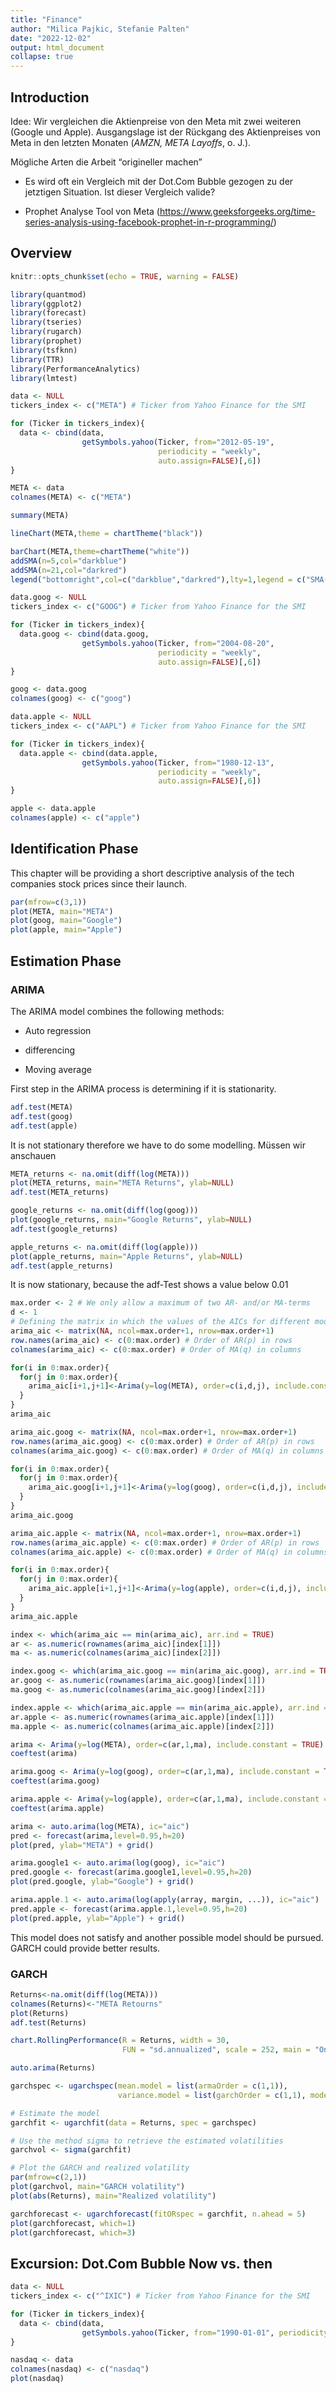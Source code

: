 ```yaml
---
title: "Finance"
author: "Milica Pajkic, Stefanie Palten"
date: "2022-12-02"
output: html_document
collapse: true
---
```


## Introduction

Idee: Wir vergleichen die Aktienpreise von den Meta mit zwei weiteren (Google und Apple). Ausgangslage ist der Rückgang des Aktienpreises von Meta in den letzten Monaten (*AMZN, META Layoffs*, o. J.).

Mögliche Arten die Arbeit "origineller machen"

-   Es wird oft ein Vergleich mit der Dot.Com Bubble gezogen zu der jetztigen Situation. Ist dieser Vergleich valide?

-   Prophet Analyse Tool von Meta (<https://www.geeksforgeeks.org/time-series-analysis-using-facebook-prophet-in-r-programming/>)

## Overview

```r
knitr::opts_chunk$set(echo = TRUE, warning = FALSE)
```

```r
library(quantmod)
library(ggplot2)
library(forecast)
library(tseries)
library(rugarch)
library(prophet)
library(tsfknn)
library(TTR)
library(PerformanceAnalytics)
library(lmtest)
```

```r
data <- NULL
tickers_index <- c("META") # Ticker from Yahoo Finance for the SMI

for (Ticker in tickers_index){
  data <- cbind(data,
                getSymbols.yahoo(Ticker, from="2012-05-19", 
                                 periodicity = "weekly", 
                                 auto.assign=FALSE)[,6])
}

META <- data
colnames(META) <- c("META")

```

```r
summary(META)
```

```r
lineChart(META,theme = chartTheme("black"))

```

```r
barChart(META,theme=chartTheme("white"))
addSMA(n=5,col="darkblue")
addSMA(n=21,col="darkred")
legend("bottomright",col=c("darkblue","darkred"),lty=1,legend = c("SMA(5)","SMA(21)"),cex=0.6)
```

```r
data.goog <- NULL
tickers_index <- c("GOOG") # Ticker from Yahoo Finance for the SMI

for (Ticker in tickers_index){
  data.goog <- cbind(data.goog,
                getSymbols.yahoo(Ticker, from="2004-08-20", 
                                 periodicity = "weekly", 
                                 auto.assign=FALSE)[,6])
}

goog <- data.goog
colnames(goog) <- c("goog")
```

```r
data.apple <- NULL
tickers_index <- c("AAPL") # Ticker from Yahoo Finance for the SMI

for (Ticker in tickers_index){
  data.apple <- cbind(data.apple,
                getSymbols.yahoo(Ticker, from="1980-12-13", 
                                 periodicity = "weekly", 
                                 auto.assign=FALSE)[,6])
}

apple <- data.apple
colnames(apple) <- c("apple")
```

## Identification Phase

This chapter will be providing a short descriptive analysis of the tech companies stock prices since their launch.

```r
par(mfrow=c(3,1)) 
plot(META, main="META")
plot(goog, main="Google")
plot(apple, main="Apple")
```

## Estimation Phase

### ARIMA

The ARIMA model combines the following methods:

-   Auto regression

-   differencing

-   Moving average

First step in the ARIMA process is determining if it is stationarity.

```r
adf.test(META)
adf.test(goog)
adf.test(apple)
```

It is not stationary therefore we have to do some modelling. Müssen wir anschauen

```r
META_returns <- na.omit(diff(log(META)))
plot(META_returns, main="META Returns", ylab=NULL)
adf.test(META_returns)
```

```r
google_returns <- na.omit(diff(log(goog)))
plot(google_returns, main="Google Returns", ylab=NULL)
adf.test(google_returns)
```

```r
apple_returns <- na.omit(diff(log(apple)))
plot(apple_returns, main="Apple Returns", ylab=NULL)
adf.test(apple_returns)
```

It is now stationary, because the adf-Test shows a value below 0.01

```r

max.order <- 2 # We only allow a maximum of two AR- and/or MA-terms 
d <- 1 
# Defining the matrix in which the values of the AICs for different model specifications are stored
arima_aic <- matrix(NA, ncol=max.order+1, nrow=max.order+1)
row.names(arima_aic) <- c(0:max.order) # Order of AR(p) in rows
colnames(arima_aic) <- c(0:max.order) # Order of MA(q) in columns

for(i in 0:max.order){
  for(j in 0:max.order){
    arima_aic[i+1,j+1]<-Arima(y=log(META), order=c(i,d,j), include.constant =  TRUE)$aic
  }
}
arima_aic
```

```r

arima_aic.goog <- matrix(NA, ncol=max.order+1, nrow=max.order+1)
row.names(arima_aic.goog) <- c(0:max.order) # Order of AR(p) in rows
colnames(arima_aic.goog) <- c(0:max.order) # Order of MA(q) in columns

for(i in 0:max.order){
  for(j in 0:max.order){
    arima_aic.goog[i+1,j+1]<-Arima(y=log(goog), order=c(i,d,j), include.constant =  TRUE)$aic
  }
}
arima_aic.goog
```

```r

arima_aic.apple <- matrix(NA, ncol=max.order+1, nrow=max.order+1)
row.names(arima_aic.apple) <- c(0:max.order) # Order of AR(p) in rows
colnames(arima_aic.apple) <- c(0:max.order) # Order of MA(q) in columns

for(i in 0:max.order){
  for(j in 0:max.order){
    arima_aic.apple[i+1,j+1]<-Arima(y=log(apple), order=c(i,d,j), include.constant =  TRUE)$aic
  }
}
arima_aic.apple
```

```r

index <- which(arima_aic == min(arima_aic), arr.ind = TRUE)
ar <- as.numeric(rownames(arima_aic)[index[1]])
ma <- as.numeric(colnames(arima_aic)[index[2]])
```

```r

index.goog <- which(arima_aic.goog == min(arima_aic.goog), arr.ind = TRUE)
ar.goog <- as.numeric(rownames(arima_aic.goog)[index[1]])
ma.goog <- as.numeric(colnames(arima_aic.goog)[index[2]])
```

```r

index.apple <- which(arima_aic.apple == min(arima_aic.apple), arr.ind = TRUE)
ar.apple <- as.numeric(rownames(arima_aic.apple)[index[1]])
ma.apple <- as.numeric(colnames(arima_aic.apple)[index[2]])
```

```r

arima <- Arima(y=log(META), order=c(ar,1,ma), include.constant = TRUE)
coeftest(arima)
```

```r

arima.goog <- Arima(y=log(goog), order=c(ar,1,ma), include.constant = TRUE)
coeftest(arima.goog)
```

```r

arima.apple <- Arima(y=log(apple), order=c(ar,1,ma), include.constant = TRUE)
coeftest(arima.apple)
```

```r
arima <- auto.arima(log(META), ic="aic")
pred <- forecast(arima,level=0.95,h=20)
plot(pred, ylab="META") + grid()
```

```r
arima.google1 <- auto.arima(log(goog), ic="aic")
pred.google <- forecast(arima.google1,level=0.95,h=20)
plot(pred.google, ylab="Google") + grid()
```

```r
arima.apple.1 <- auto.arima(log(apply(array, margin, ...)), ic="aic")
pred.apple <- forecast(arima.apple.1,level=0.95,h=20)
plot(pred.apple, ylab="Apple") + grid()
```

This model does not satisfy and another possible model should be pursued. GARCH could provide better results.

### GARCH

```r

Returns<-na.omit(diff(log(META)))
colnames(Returns)<-"META Retourns"
plot(Returns)
adf.test(Returns)
```

```r
chart.RollingPerformance(R = Returns, width = 30,
                         FUN = "sd.annualized", scale = 252, main = "One month rolling volatility")
```

```r
auto.arima(Returns)
```

```r

garchspec <- ugarchspec(mean.model = list(armaOrder = c(1,1)),
                        variance.model = list(garchOrder = c(1,1), model = "sGARCH"))
```

```r
# Estimate the model
garchfit <- ugarchfit(data = Returns, spec = garchspec)

# Use the method sigma to retrieve the estimated volatilities 
garchvol <- sigma(garchfit)

# Plot the GARCH and realized volatility
par(mfrow=c(2,1)) 
plot(garchvol, main="GARCH volatility")
plot(abs(Returns), main="Realized volatility")
```

```r

garchforecast <- ugarchforecast(fitORspec = garchfit, n.ahead = 5)
plot(garchforecast, which=1)
plot(garchforecast, which=3)
```

## Excursion: Dot.Com Bubble Now vs. then

```r
data <- NULL
tickers_index <- c("^IXIC") # Ticker from Yahoo Finance for the SMI

for (Ticker in tickers_index){
  data <- cbind(data,
                getSymbols.yahoo(Ticker, from="1990-01-01", periodicity = "monthly", auto.assign=FALSE)[,6])
}

nasdaq <- data
colnames(nasdaq) <- c("nasdaq")
plot(nasdaq)
```
